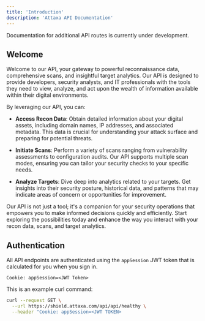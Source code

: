 ```yaml
---
title: 'Introduction'
description: 'Attaxa API Documentation'
---
```


<Note>
Documentation for additional API routes is currently under development.
</Note>

## Welcome

Welcome to our API, your gateway to powerful reconnaissance data, comprehensive scans, and insightful target analytics. Our API is designed to provide developers, security analysts, and IT professionals with the tools they need to view, analyze, and act upon the wealth of information available within their digital environments.

By leveraging our API, you can:

- **Access Recon Data**: Obtain detailed information about your digital assets, including domain names, IP addresses, and associated metadata. This data is crucial for understanding your attack surface and preparing for potential threats.
  
- **Initiate Scans**: Perform a variety of scans ranging from vulnerability assessments to configuration audits. Our API supports multiple scan modes, ensuring you can tailor your security checks to your specific needs.
  
- **Analyze Targets**: Dive deep into analytics related to your targets. Get insights into their security posture, historical data, and patterns that may indicate areas of concern or opportunities for improvement.

Our API is not just a tool; it's a companion for your security operations that empowers you to make informed decisions quickly and efficiently. Start exploring the possibilities today and enhance the way you interact with your recon data, scans, and target analytics.

## Authentication

All API endpoints are authenticated using the `appSession` JWT token that is calculated for you when you sign in.

```http
Cookie: appSession=<JWT Token>
```

This is an example curl command:

```bash
curl --request GET \
  --url https://shield.attaxa.com/api/api/healthy \
  --header "Cookie: appSession=<JWT TOKEN>
``` 